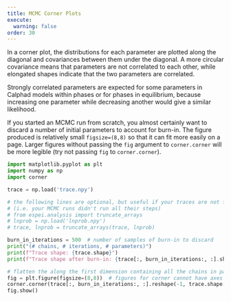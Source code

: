 ```yaml
---
title: MCMC Corner Plots
execute:
  warning: false
order: 30
---
```


In a corner plot, the distributions for each parameter are plotted along
the diagonal and covariances between them under the diagonal. A more
circular covariance means that parameters are not correlated to each
other, while elongated shapes indicate that the two parameters are
correlated.

Strongly correlated parameters are expected for some
parameters in Calphad models within phases or for phases in equilibrium,
because increasing one parameter while decreasing another would give a
similar likelihood.

If you started an MCMC run from scratch, you almost certainly want to discard a number of initial parameters to account for burn-in.
The figure produced is relatively small `figsize=(8,8)` so that it can fit more easily on a page.
Larger figures without passing the `fig` argument to `corner.corner` will be more legible (try not passing `fig` to `corner.corner`).

``` python
import matplotlib.pyplot as plt
import numpy as np
import corner

trace = np.load('trace.npy')

# the following lines are optional, but useful if your traces are not full
# (i.e. your MCMC runs didn't run all their steps)
# from espei.analysis import truncate_arrays
# lnprob = np.load('lnprob.npy')
# trace, lnprob = truncate_arrays(trace, lnprob)

burn_in_iterations = 500  # number of samples of burn-in to discard
print("(# chains, # iterations, # parameters)")
print(f"Trace shape: {trace.shape}")
print(f"Trace shape after burn-in: {trace[:, burn_in_iterations:, :].shape}")

# flatten the along the first dimension containing all the chains in parallel
fig = plt.figure(figsize=(8,8))  # figures for corner cannot have axes
corner.corner(trace[:, burn_in_iterations:, :].reshape(-1, trace.shape[-1]), fig=fig)
fig.show()
```